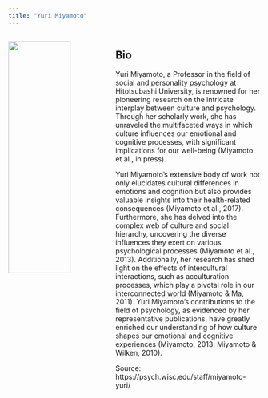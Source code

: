 ```yaml
---
title: "Yuri Miyamoto"
---
```


::: columns
::: {.column width="40%"}

![](keynote_YM.jpg){width=80%}
:::

::: {.column width="60%"}

## Bio

Yuri Miyamoto, a Professor in the field of social and personality psychology at Hitotsubashi University, is renowned for her pioneering research on the intricate interplay between culture and psychology. Through her scholarly work, she has unraveled the multifaceted ways in which culture influences our emotional and cognitive processes, with significant implications for our well-being (Miyamoto et al., in press).

Yuri Miyamoto's extensive body of work not only elucidates cultural differences in emotions and cognition but also provides valuable insights into their health-related consequences (Miyamoto et al., 2017). Furthermore, she has delved into the complex web of culture and social hierarchy, uncovering the diverse influences they exert on various psychological processes (Miyamoto et al., 2013). Additionally, her research has shed light on the effects of intercultural interactions, such as acculturation processes, which play a pivotal role in our interconnected world (Miyamoto & Ma, 2011). Yuri Miyamoto's contributions to the field of psychology, as evidenced by her representative publications, have greatly enriched our understanding of how culture shapes our emotional and cognitive experiences (Miyamoto, 2013; Miyamoto & Wilken, 2010).

Source: https://psych.wisc.edu/staff/miyamoto-yuri/

:::
:::
